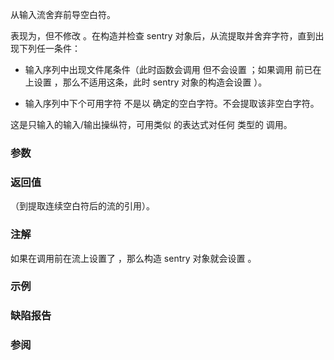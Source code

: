 {{cpp/title|ws}}
{{cpp/io/manip/navbar}}
{{ddcl|header=istream|
template&lt; class CharT, class Traits &gt;
std::basic_istream&lt;CharT, Traits&gt;&amp; ws( std::basic_istream&lt;CharT, Traits&gt;&amp; is );
}}

从输入流舍弃前导空白符。

表现为{{named req|UnformattedInputFunction}}，但不修改 {{c|is.gcount()}}。在构造并检查 sentry 对象后，从流提取并舍弃字符，直到出现下列任一条件：

* 输入序列中出现文件尾条件（此时函数会调用 {{c|setstate(eofbit)}} 但不会设置 {{tt|failbit}}；如果调用 {{tt|ws}} 前已在 {{c|is}} 上设置 {{tt|eofbit}}，那么不适用这条，此时 sentry 对象的构造会设置 {{tt|failbit}}）。

* 输入序列中下个可用字符 {{c|c}} 不是以 {{c|std::isspace(c, is.getloc())}} 确定的空白字符。不会提取该非空白字符。

这是只输入的输入/输出操纵符，可用类似 {{c|in &gt;&gt; std::ws}} 的表达式对任何 {{lc|std::basic_istream}} 类型的 {{c|in}} 调用。

===参数===
{{par begin}}
{{par|is|到输入流的引用}}
{{par end}}

===返回值===
{{c|is}}（到提取连续空白符后的流的引用）。

===注解===
如果在调用前在流上设置了 {{tt|eofbit}}，那么构造 sentry 对象就会设置 {{tt|failbit}}。

===示例===
{{example
|code=
#include &lt;iomanip&gt;
#include &lt;iostream&gt;
#include &lt;istream&gt;
#include &lt;sstream&gt;
#include &lt;string&gt;

int main()
{
    for (const char* str : {"     #1 test", "\t #2 test", "#3 test"})
    {
        std::string line;
        std::getline(std::istringstream{str}, line);
        std::cout &lt;&lt; "getline 返回：\t\t" &lt;&lt; quoted(line) &lt;&lt; '\n';
        
        std::istringstream iss{str};
        std::getline(iss &gt;&gt; std::ws, line);
        std::cout &lt;&lt; "ws + getline 返回：\t" &lt;&lt; quoted(line) &lt;&lt; '\n';
    }
}
|output=
getline 返回：		"     #1 test"
ws + getline 返回：	"#1 test"
getline 返回：		"	 #2 test"
ws + getline 返回：	"#2 test"
getline 返回：		"#3 test"
ws + getline 返回：	"#3 test"
}}

===缺陷报告===
{{dr list begin}}
{{dr list item|wg=lwg|dr=415|std=C++98|before=调用 {{tt|std::ws}} 不一定会构造 sentry 对象（与其他输入函数不一致）|after=需要构造 sentry 对象}}
{{dr list end}}

===参阅===
{{dsc begin}}
{{dsc inc|cpp/io/basic_istream/dsc ignore|mem=std::basic_istream}}
{{dsc end}}

{{langlinks|de|en|es|fr|it|ja|pt|ru}}
